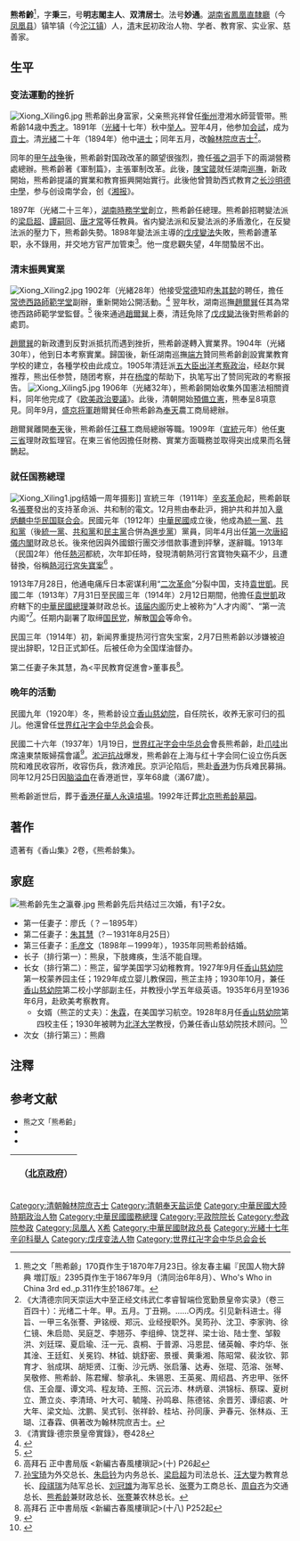 {{Infobox_officeholder
| name = 熊希齡
| image name = 熊希齡肖像.jpg
| width = 200px
| now =
| period = 
| Sex = 男 
| nationality = {{ROC-1912}}<br>{{ROC}}
| party = [[進步黨_(中國)|進步黨]]
| birth_place = {{QING-1862}}[[湖南省_(清)|湖南省]][[鳳凰直隸廳|鳳凰直隸廳]]
| date of birth =1870年7月23日
| date of death = {{death_date_and_age|1937|12|25|1870|7|23}}
| death_place = {{HKG-1945}}
| educate = 
*舉人<br><span style="color: blue;">（1891年）</span>
*貢士<br><span style="color: blue;">（1892年）</span>
*進士<br><span style="color: blue;">（1894年）</span>
*授翰林院庶吉士
| past = 
*（清）奉天財政局總辦
*（清）奉天農工商局總辦
*（清）江蘇巡撫署局總文案
*（清）江蘇農工商局總辦
*（清）兩江總督署總文案
*（清）東三省清理財政官
*（清）東三省鹽運司
*（清）東三省屯墾局督辦
*（清）奉天造幣廠總辦
*（北洋政府）財政總長<br><span style="color: blue;">(1912年3月29日-1912年7月14日)</span>
*（北洋政府）熱河都統<br><span style="color: blue;">(1912年7月14日-1913年)</span>
*（北洋政府）國務總理<br><span style="color: blue;">(1913年7月31日-1914年2月11日)</span>
*（北洋政府）財政總長<br><span style="color: blue;">(1913年7月31日-1914年2月9日)</span>
*（北洋政府）參政院參政<br><span style="color: blue;">(1914年5月26日-1915年12月)</span>
*（國民政府）賑務委員會委員<br><span style="color: blue;">(1930年1月27日-1938年)</span>
*（國民政府）賑款委員會委員<br><span style="color: blue;">(1928年8月3日-1929年3月)</span>
*（國民政府）賑災委員會委員<br><span style="color: blue;">(1929年)</span>
*世界紅卍字會中華總會會長<br><span style="color: blue;">(-1937年12月25日)</span>
}}
'''熊希齡'''{{BD|1870年|7月23日|1937年|12月25日|catIdx=X熊}}<ref>熊之文「熊希齢」170頁作生于1870年7月23日。徐友春主編『民国人物大辞典 増訂版』2395頁作生于1867年9月（清同治6年8月）、Who's Who in China 3rd ed.,p.311作生於1867年。</ref>，字'''秉三'''，号'''明志閣主人'''、'''双清居士'''。法号'''妙通'''。[[湖南省|湖南省]][[鳳凰直隸廳|鳳凰直隸廳]]（今[[凤凰县|凤凰县]]）镇竿镇（今[[沱江镇|沱江镇]]）人，[[清|清]]末[[中華民國|民]]初政治人物、学者、教育家、实业家、慈善家。

==生平==
=== 变法運動的挫折 ===
[[File:Xiong_Xiling6.jpg|thumb]]
熊希齡出身富家，父亲熊兆祥曾任[[衡州|衡州]]澄湘水師营管带。熊希齢14歳中[[秀才|秀才]]。1891年（[[光緒|光緒]]十七年）秋中[[举人|举人]]。翌年4月，他参加[[会試|会試]]，成为[[貢士|貢士]]。清[[光緒|光緒]]二十年（1894年）他中[[进士|进士]]；同年五月，改[[翰林院|翰林院]][[庶吉士|庶吉士]]<ref>《大清德宗同天崇运大中至正经文纬武仁孝睿智端俭宽勤景皇帝实录》（卷三百四十）：光绪二十年。甲。五月。丁丑朔。……○丙戌。引见新科进士。得旨、一甲三名张謇、尹铭绶、郑沅、业经授职外。吴筠孙、沈卫、李家驹、徐仁镜、朱启勋、吴庭芝、李翘芬、李组绅、饶芝祥、梁士诒、陆士奎、邹毅洪、刘廷琛、夏启瑜、汪一元、袁桐、于普源、冯恩昆、储英翰、李灼华、张其淦、王廷釭、关冕钧、林钺、姚舒密、景禐、黄秉湘、陈昭常、裴汝钦、郭育才、翁成琪、胡矩贤、江衡、沙元炳、张启藩、达寿、张琨、范溶、张琴、吴敬修、熊希龄、陈君耀、黎承礼、朱锡恩、王英冕、周绍昌、齐忠甲、张怀信、王会厘、谭文鸿、程友琦、王照、沉云沛、林炳章、洪锦标、蔡琛、夏树立、萧立炎、李清琦、叶大可、毓隆、孙鸣皋、陈德铭、余晋芳、谭绍裘、叶大年、梁文灿、沈鹏、吴式钊、张祥龄、桂坫、孙同康、尹春元、张林焱、王瑚、江春霖、俱著改为翰林院庶吉士。</ref>。

同年的[[甲午战争|甲午战争]]後，熊希齡對国政改革的願望很強烈，擔任[[張之洞|張之洞]]手下的兩湖營務處總辦。熊希齡著《軍制篇》，主張軍制改革。此後，[[陳宝箴|陳宝箴]]就任湖南[[巡撫|巡撫]]，新政開始，熊希齡提議的實業和教育振興開始實行。此後他曾贊助西式教育之[[长沙|长沙]][[明德中學|明德中學]]，参与创设南学会，创《[[湘报|湘报]]》。

1897年（光緒二十三年），[[湖南|湖南]][[時務学堂|時務学堂]]創立，熊希齡任總理。熊希齡招聘變法派的[[梁启超|梁启超]]、[[譚嗣同|譚嗣同]]、[[唐才常|唐才常]]等任教員。省内變法派和反變法派的矛盾激化，在反變法派的壓力下，熊希齡失勢。1898年變法派主導的[[戊戌變法|戊戌變法]]失敗，熊希齡遭革职，永不錄用，并交地方官严加管束<ref>《清實錄‧德宗景皇帝實錄》，卷428</ref>。他一度悲觀失望，4年間蟄居不出。

=== 清末振興實業 ===
[[File:Xiong_Xiling2.jpg|thumb]]
1902年（光緒28年）他接受[[常德市|常德]]知府[[朱其懿|朱其懿]]的聘任，擔任[[常徳西路師範学堂|常徳西路師範学堂]]副辦，重新開始公開活動。<ref>{{cite web|url=http://wh.cdyee.com/content/2014-08/18/content_606253.htm|title=熊希龄与常德市一中|author=[https://www.sohu.com/a/395684815_120632450 曹先辉]|date=2014年8月18日|archive-url=https://web.archive.org/web/20150603064208/http://wh.cdyee.com/content/2014-08/18/content_606253.htm|archive-date=2015年6月3日|dead-url=no|accessdate=2020年8月11日}}</ref> 翌年秋，湖南巡撫[[趙爾巽|趙爾巽]]任其為常徳西路師範学堂監督。<ref>{{cite web|url=https://www.bilibili.com/read/cv851893/|title=清末新政人物评述系列 —— 赵尔巽|publisher=哔哩哔哩专栏|date=2018年8月1日|archive-url=https://web.archive.org/web/20200811193443/https://www.bilibili.com/read/cv851893/|archive-date=2020年8月11日|dead-url=no}}</ref> 後來通過[[趙爾巽|趙爾巽]]上奏，清廷免除了[[戊戌變法|戊戌變法]]後對熊希齡的處罰。

[[趙爾巽|趙爾巽]]的新政遭到反對派抵抗而遇到挫折，熊希齡遂轉入實業界。1904年（光緒30年），他到日本考察實業。歸国後，新任湖南巡撫[[端方|端方]]贊同熊希齡創設實業教育学校的建立，各種学校由此成立。1905年清廷派[[出使各国考察政治大臣|五大臣出洋考察政治]]，经赵尔巽推荐，熊出任参赞，随团考察，并在[[杨度|杨度]]的帮助下，执笔写出了赞同宪政的考察报告。
[[File:Xiong_Xiling5.jpg|thumb]]
1906年（光緒32年），熊希齡開始收集外国憲法相關資料，同年他完成了《[[欧美政治要議|欧美政治要議]]》。此後，清朝開始[[預備立憲|預備立憲]]，熊奉呈8項意見。同年9月，[[盛京将軍|盛京将軍]]趙爾巽任命熊希齡為[[奉天省|奉天]]農工商局總辦。

趙爾巽離開[[奉天|奉天]]後，熊希齢任[[江蘇省|江蘇]]工商局總辦等職。1909年（[[宣統|宣統]]元年）他任[[東三省|東三省]]理財政監理官。在東三省他因擔任財務、實業方面職務並取得突出成果而名聲鵲起。

=== 就任国務總理 ===
[[File:Xiong_Xiling1.jpg|thumb]]结婚一周年摄影]]
宣統三年（1911年）[[辛亥革命|辛亥革命]]起，熊希齡联名[[張謇|張謇]]發出的支持革命派、共和制的電文。12月熊由奉赴沪，拥护共和并加入[[章炳麟|章炳麟]][[中华民国联合会|中华民国联合会]]。民國元年（1912年）[[中華民國|中華民國]]成立後，他成為[[統一黨|統一黨]]、[[共和黨_(中國)|共和黨]]（後[[統一黨|統一黨]]、[[共和黨_(中國)|共和黨]]和[[民主党_(1912年中华民国)|民主黨]]合併為[[進步黨|進步黨]]）黨員，同年4月出任[[第一次唐紹儀内閣|第一次唐紹儀内閣]]财政总长。後來他因與外國銀行團交涉借款事遭到抨擊，遂辭職。1913年（民国2年）他任[[熱河省|熱河]]都統，次年卸任時，發現清朝熱河行宮寶物失竊不少，且遭替換，俗稱[[熱河行宮失寶案|熱河行宮失寶案]]<ref>高拜石 正中書局版 <新編古春風樓瑣記>(十) P26起</ref> 。

1913年7月28日，他通电痛斥日本密谋利用“[[二次革命|二次革命]]”分裂中国，支持[[袁世凱|袁世凱]]。民國二年（1913年）7月31日至民國三年（1914年）2月12日期間，他擔任[[袁世凱|袁世凱]]政府轄下的[[中華民國總理|中華民國總理]]兼财政总长。[[熊希龄内阁|该届内阁]]历史上被称为“人才内阁”、“第一流内阁”<ref>[[孙宝琦|孙宝琦]]为外交总长、[[朱启钤|朱启钤]]为内务总长、[[梁启超|梁启超]]为司法总长、[[汪大燮|汪大燮]]为教育总长、[[段祺瑞|段祺瑞]]为陆军总长、[[刘冠雄|刘冠雄]]为海军总长、[[张謇|张謇]]为工商总长、[[周自齐|周自齐]]为交通总长、[[熊希龄|熊希龄]]兼财政总长、[[张謇|张謇]]兼农林总长。</ref>。任期内副署了取缔[[国民党|国民党]]，解散[[中华民国初年国会|国会]]等命令。

民国三年（1914年）初，新闻界重提热河行宫失宝案，2月7日熊希齡以涉嫌被迫提出辞职，12日正式卸任。后被任命为全国煤油督办。

第二任妻子朱其慧，為<平民教育促進會>董事長<ref>高拜石 正中書局版 <新編古春風樓瑣記>(十八) P252起</ref>。

=== 晩年的活動 ===
民國九年（1920年）冬，熊希龄设立[[香山慈幼院|香山慈幼院]]，自任院长，收养无家可归的孤儿。他還曾任[[世界红卍字会中华总会|世界红卍字会中华总会]]会長。

民國二十六年（1937年）1月19日，[[世界红卍字会中华总会|世界红卍字会中华总会]]會長熊希齡，赴[[爪哇|爪哇]]出席遠東禁販婦孺會議<ref name="民" >{{cite book |editors=[[李新_(1918年)|李新]]總主編，中國社會科學院近代史研究所中華民國史研究室，韓信夫、姜克夫主編 |title=《中華民國史大事記》 |location=北京 |publisher=[[中華書局|中華書局]] |year=2011 |isbn=9787101079982}}</ref>{{rp|5343}}。[[淞沪会战|淞沪抗战]]爆发，熊希齡在上海与红十字会同仁设立伤兵医院和难民收容所，收容伤兵，救济难民。京沪沦陷后，熊赴[[香港|香港]]为伤兵难民募捐。同年12月25日因[[脑溢血|脑溢血]]在香港逝世，享年68歲（滿67歲）。

熊希齡逝世后，葬于[[香港仔華人永遠墳場|香港仔華人永遠墳場]]。1992年迁葬[[北京|北京]][[熊希龄墓园|熊希龄墓园]]。

==著作==
遗著有《香山集》2卷，《熊希龄集》。

==家庭==
[[File:熊希齡先生之瀛眷.jpg|thumb]]
熊希齡先后共结过三次婚，有1子2女。
*第一任妻子：廖氏（？－1895年）
*第二任妻子：[[朱其慧|朱其慧]]（?－1931年8月25日）
*第三任妻子：[[毛彦文|毛彦文]]（1898年－1999年），1935年同熊希龄结婚。
*长子（排行第一）：熊泉，下肢瘫痪，生活不能自理。
*长女（排行第二）：熊芷，留学美国学习幼稚教育。1927年9月任[[香山慈幼院|香山慈幼院]]第一校蒙养园主任；1929年成立婴儿教保园，熊芷主持；1930年10月，兼任[[香山慈幼院|香山慈幼院]]第二校小学部副主任，并教授小学五年级英语。1935年6月至1936年6月，赴欧美考察教育。
**女婿（熊芷的丈夫）：[[朱霖|朱霖]]，在美国学习航空。1928年8月任[[香山慈幼院|香山慈幼院]]第四校主任；1930年被聘为[[北洋大学|北洋大学]]教授，仍兼任香山慈幼院技术顾问。<ref>{{Cite web |url=http://www.shuku.net/novels/history/ytskfcnhyj/xtyj36.html |title=禹金孝，静宜园与香山慈幼院，文史资料选编（第29辑），1986年 |access-date=2013-03-31 |archive-date=2020-12-03 |archive-url=https://web.archive.org/web/20201203040220/http://www.shuku.net/novels/history/ytskfcnhyj/xtyj36.html |dead-url=no }}</ref>
*次女（排行第三）：熊鼎

==注釋==
{{reflist|2}}

== 参考文献 ==
{{commons category|Xiong Xiling}}
* <span style="font-size:90%;">熊之文「熊希齡」{{Cite book<!--|和書-->|author = [[中国社会科学院|中国社会科学院]]近代史研究所|title = 民国人物傳 第12卷|year = 2005|publisher = [[中華書局|中華書局]]|isbn = 7-101-02993-0}}</span>
* <span style="font-size:90%;">{{Cite book<!--|和書-->|author = 徐友春主編|title = 民国人物大辞典 増訂版|year = 2007|publisher = 河北人民出版社|isbn = 978-7-202-03014-1}}</span>
* <span style="font-size:90%;">{{Cite book<!--|和書-->|author = 劉寿林等編|title = 民国職官年表|year = 1995|publisher = [[中華書局|中華書局]]|isbn = 7-101-01320-1}}</span>

{| class="wikitable" style="margin:0 auto"
|- 
!　{{CHN1912}}（[[中华民国北京政府|北京政府]]）
{{先代次代|財政總長|<small>1912年3月 - 7月<br>（4月起[[施肇基|施肇基]]署理）</small>|（創設）|[[趙秉鈞|趙秉鈞]]}}
{{先代次代|[[熱河省|熱河]]都統|<small>1912年4月 - 1913年7月</small>|（創設）|[[姜桂題|-{姜}-桂題]]}}
{{先代次代|[[中華民國國務總理|國務總理]]|<small>1913年7月31日 - 1914年2月12日</small>|[[段祺瑞|段祺瑞]]|[[孫宝琦|孫宝琦]]}}
{{先代次代|財政總長|<small>1913年9月 - 1914年2月</small>|[[周学熙|周学熙]]|[[周自齊|周自齊]]}}
{{先代次代|[[平政院院長|平政院院長]]|<small>1917年2月 - 1917年8月|[[周樹模|周樹模]]|[[夏壽康|夏壽康]]}}
|}
{{中国近现代文学}}
{{光緒二十年甲午恩科殿試金榜}}
{{热河行政长官|北}}
{{中華民國國務總理}}
{{中華民國財政部部長}}
{{Authority control}}

{{DEFAULTSORT:Xiong熊}}
[[Category:清朝翰林院庶吉士|Category:清朝翰林院庶吉士]]
[[Category:清朝奉天盐运使|Category:清朝奉天盐运使]]
[[Category:中華民國大陸時期政治人物|Category:中華民國大陸時期政治人物]]
[[Category:中華民國國務總理|Category:中華民國國務總理]]
[[Category:平政院院长|Category:平政院院长]]
[[Category:参政院参政|Category:参政院参政]]
[[Category:凤凰人|Category:凤凰人]]
[[Category:熊姓|X希]]
[[Category:中華民國財政总長|Category:中華民國財政总長]]
[[Category:光緒十七年辛卯科舉人|Category:光緒十七年辛卯科舉人]]
[[Category:戊戌变法人物|Category:戊戌变法人物]]
[[Category:世界红卍字会中华总会会长|Category:世界红卍字会中华总会会长]]